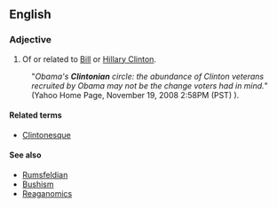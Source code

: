 ==English==
===Adjective===
{{en-adj}}
#Of or related to [[w:Bill Clinton|Bill]] or [[w:Hillary Clinton|Hillary Clinton]].
: "''Obama's '''Clintonian''' circle: the abundance of Clinton veterans recruited by Obama may not be the change voters had in mind.''" (Yahoo Home Page, November 19, 2008 2:58PM (PST) ).


====Related terms====
*[[Clintonesque]]

====See also====
*[[Rumsfeldian]]
*[[Bushism]]
*[[Reaganomics]]
